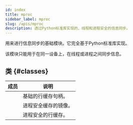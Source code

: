 ```yaml
---
id: index
title: mproc
sidebar_label: mproc
slug: /apis/mproc
description: 透过Python标准库实现的、线程和进程安全的信息同步。
---
```



<APITopBar type="module" isPrivate={true} source="mproc" />

用来进行信息同步的基础模块。它完全基于Python标准库实现。

该模块只能用于在同一设备上，在线程或进程之间同步信息。

## 类 {#classes}

|                                           成员                                           | <center>说明</center> |
| :--------------------------------------------------------------------------------------: | :-------------------- |
|     [<IconObjType type="class" hasText={true} text="LineBuffer"/>](./LineBuffer.mdx)     | 基础的行缓存句柄。    |
| [<IconObjType type="class" hasText={true} text="LineProcMirror"/>](./LineProcMirror.mdx) | 进程安全缓存的镜像。  |
| [<IconObjType type="class" hasText={true} text="LineProcBuffer"/>](./LineProcBuffer.mdx) | 进程安全的行缓存。    |

[link-flask-restful]: https://flask-restful.readthedocs.io/en/latest/
[link-urllib3]: https://urllib3.readthedocs.io/en/latest/index.html
